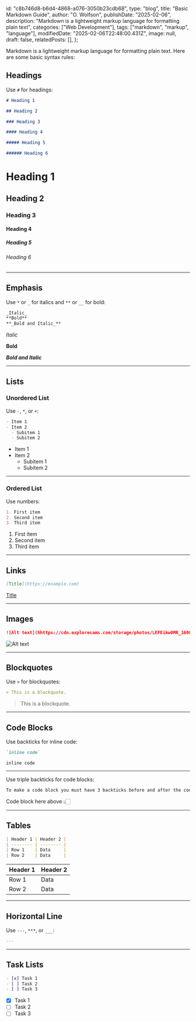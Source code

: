   id: "c8b746d8-b6d4-4868-a076-3050b23cdb68",
  type: "blog",
  title: "Basic Markdown Guide",
  author: "O. Wolfson",
  publishDate: "2025-02-06",
  description:
    "Markdown is a lightweight markup language for formatting plain text",
  categories: ["Web Development"],
  tags: ["markdown", "markup", "language"],
  modifiedDate: "2025-02-06T22:48:00.431Z",
  image: null,
  draft: false,
  relatedPosts: [],
};

Markdown is a lightweight markup language for formatting plain text. Here are some basic syntax rules:

## Headings

Use `#` for headings:

```markdown
# Heading 1

## Heading 2

### Heading 3

#### Heading 4

##### Heading 5

###### Heading 6
```

# Heading 1

## Heading 2

### Heading 3

#### Heading 4

##### Heading 5

###### Heading 6

---

## Emphasis

Use `*` or `_` for italics and `**` or `__` for bold:

```markdown
_Italic_
**Bold**
**_Bold and Italic_**
```

_Italic_

**Bold**

**_Bold and Italic_**

---

## Lists

### Unordered List

Use `-`, `*`, or `+`:

```markdown
- Item 1
- Item 2
  - Subitem 1
  - Subitem 2
```

- Item 1
- Item 2
  - Subitem 1
  - Subitem 2

---

### Ordered List

Use numbers:

```markdown
1. First item
2. Second item
3. Third item
```

1. First item
2. Second item
3. Third item

---

## Links

```markdown
[Title](https://example.com)
```

[Title](https://example.com)

---

## Images

```markdown
![Alt text](hhttps://cdn.explorecams.com/storage/photos/LEFEikw0MR_1600.jpg)
```

![Alt text](https://cdn.explorecams.com/storage/photos/LEFEikw0MR_1600.jpg)

---

## Blockquotes

Use `>` for blockquotes:

```markdown
> This is a blockquote.
```

> This is a blockquote.

---

## Code Blocks

Use backticks for inline code:

```markdown
`inline code`
```

`inline code`

---

Use triple backticks for code blocks:

```markdown
To make a code block you must have 3 backticks before and after the code. After the first backtick set you can add the language of the code.
```

Code block here above 👆🏻

---

## Tables

```markdown
| Header 1 | Header 2 |
| -------- | -------- |
| Row 1    | Data     |
| Row 2    | Data     |
```

| Header 1 | Header 2 |
| -------- | -------- |
| Row 1    | Data     |
| Row 2    | Data     |

---

## Horizontal Line

Use `---`, `***`, or `___`:

```markdown
---
```

---

## Task Lists

```markdown
- [x] Task 1
- [ ] Task 2
- [ ] Task 3
```

- [x] Task 1
- [ ] Task 2
- [ ] Task 3
